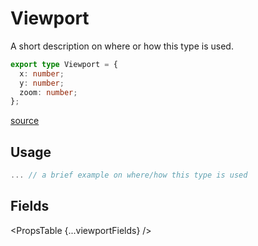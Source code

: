 
# Viewport

A short description on where or how this type is used.

```ts
export type Viewport = {
  x: number;
  y: number;
  zoom: number;
};
```

[source](https://github.com/wbkd/react-flow/blob/961d1295b4f056dec6532ff785a3cc1de60dc1f6/packages/system/src/types/general.ts#L69C6-L69C6)

## Usage

```ts
... // a brief example on where/how this type is used
```

## Fields

<PropsTable {...viewportFields} />
